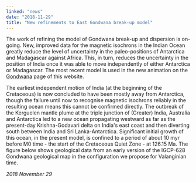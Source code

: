 ```yaml
---
linked: "news"
date: "2018-11-29"
title: "New refinements to East Gondwana break-up model"
---
```




The work of refining the model of Gondwana break-up and dispersion is on-going.
New, improved  data for the magnetic isochrons in the Indian Ocean greatly
reduce the level of uncertainty in the  paleo-positions of Antarctica and
Madagascar against Africa. This, in turn, reduces the uncertainty  in the
position of India once it was able to move independently of either Antarctica or
Madagascar.  The most recent model is used in the new animation on the
[Gondwana](/gondwana) page of this website. 

The earliest independent motion of India (at the beginning of the Cretaceous) is
now concluded to  have been mostly away from Antarctica, though the failure
until now to recognise magnetic  isochrons reliably in the resulting ocean means
this cannot be confirmed directly. The outbreak of  the Kerguelen mantle plume
at the triple junction of (Greater) India, Australia and Antarctica led  to a
new ocean propagating westward as far as the present-day Krishna-Godavari delta
on India's  east coast and then diverting south between India and Sri
Lanka-Antarctica. Significant initial  growth of this ocean, in the present
model, is confined to a period of about 10 myr before M0 time  - the start of
the Cretaceous Quiet Zone - at 126.15 Ma. The figure below shows geological data
from an early version of the IGCP-628 Gondwana geological map in the
configuration we propose  for Valanginian time. 

_2018 November 29_

